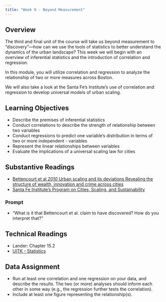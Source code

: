 ```yaml
---
title: "Week 9 - Beyond Measurement"
---
```


## Overview

The third and final unit of the course will take us beyond measurement to “discovery”—how can we use the tools of statistics to better understand the dynamics of the urban landscape? This week we will begin with an overview of inferential statistics and the introduction of correlation and regression.

In this module, you will utilize correlation and regression to analyze the relationship of two or more measures across Boston.

We will also take a look at the Santa Fe's Institute's use of correlation and regression to develop universal models of urban scaling. 

## Learning Objectives

- Describe the premises of inferential statistics
- Conduct correlations to describe the strength of relationship between two variables
- Conduct regressions to predict one variable’s distribution in terms of two or more independent - variables
- Represent the linear relationships between variables
- Evaluate the implications of a universal scaling law for cities

## Substantive Readings 

- [Bettencourt et al _2010_ Urban scaling and its deviations Revealing the structure of wealth, innovation and crime across cities](https://northeastern.instructure.com/courses/65223/files/6696725/download?wrap=1)
- [Santa Fe Institute’s Program on Cities, Scaling, and Sustainability](https://www.santafe.edu/research/projects/cities-scaling-sustainability)

### Prompt

- "What is it that Bettencourt et al. claim to have discovered? How do you interpret that?"


## Technical Readings

- Lander: Chapter 15.2 
- [UITK - Statistics](https://ui.josiahparry.com/statistics.html)

## Data Assignment

- Run at least one correlation and one regression on your data, and describe the results. The two (or more) analyses should inform each other in some way (e.g., the regression further tests the correlation).
- Include at least one figure representing the relationship(s).
